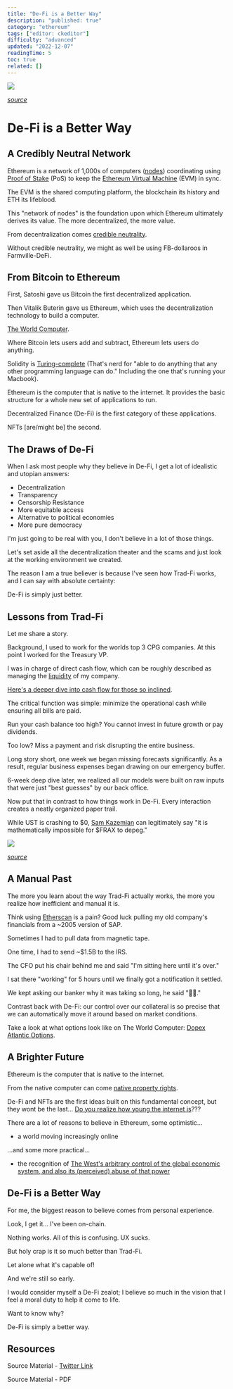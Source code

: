 ```yaml
---
title: "De-Fi is a Better Way"
description: "published: true"
category: "ethereum"
tags: ["editor: ckeditor"]
difficulty: "advanced"
updated: "2022-12-07"
readingTime: 5
toc: true
related: []
---
```


![](/images/a-better-way-banner.jpeg)

[*source*](https://www.finance-monthly.com/2022/03/defi-revolution-the-factors-driving-the-growth-of-decentralised-finance/)

# De-Fi is a Better Way

## A Credibly Neutral Network

Ethereum is a network of 1,000s of computers ([nodes](https://inevitableeth.com/home/ethereum/node)) coordinating using [Proof of Stake](https://inevitableeth.com/home/ethereum/pos) (PoS) to keep the [Ethereum Virtual Machine](https://inevitableeth.com/home/ethereum/evm) (EVM) in sync.

The EVM is the shared computing platform, the blockchain its history and ETH its lifeblood.

This "network of nodes" is the foundation upon which Ethereum ultimately derives its value. The more decentralized, the more value.

From decentralization comes [credible neutrality](https://inevitableeth.com/home/concepts/credible-neutrality). 

Without credible neutrality, we might as well be using FB-dollaroos in Farmville-DeFi.

## From Bitcoin to Ethereum

First, Satoshi gave us Bitcoin the first decentralized application.

Then Vitalik Buterin gave us Ethereum, which uses the decentralization technology to build a computer.

[The World Computer](/ethereum/world-computer).

Where Bitcoin lets users add and subtract, Ethereum lets users do anything. 

Solidity is [Turing-complete](/concepts/turing-complete) (That's nerd for "able to do anything that any other programming language can do." Including the one that's running your Macbook).

Ethereum is the computer that is native to the internet. It provides the basic structure for a whole new set of applications to run. 

Decentralized Finance (De-Fi) is the first category of these applications. 

NFTs \[are/might be\] the second.

## The Draws of De-Fi

When I ask most people why they believe in De-Fi, I get a lot of idealistic and utopian answers: 

*   Decentralization
*   Transparency
*   Censorship Resistance
*   More equitable access
*   Alternative to political economies
*   More pure democracy

I'm just going to be real with you, I don't believe in a lot of those things.

Let's set aside all the decentralization theater and the scams and just look at the working environment we created.

The reason I am a true believer is because I've seen how Trad-Fi works, and I can say with absolute certainty:

De-Fi is simply just better.

## Lessons from Trad-Fi 

Let me share a story. 

Background, I used to work for the worlds top 3 CPG companies. At this point I worked for the Treasury VP.

I was in charge of direct cash flow, which can be roughly described as managing the [liquidity](/concepts/liquidity) of my company. 

[Here's a deeper dive into cash flow for those so inclined](/concepts/working-capital).

The critical function was simple: minimize the operational cash while ensuring all bills are paid. 

Run your cash balance too high? You cannot invest in future growth or pay dividends. 

Too low? Miss a payment and risk disrupting the entire business.

Long story short, one week we began missing forecasts significantly. As a result, regular business expenses began drawing on our emergency buffer. 

6-week deep dive later, we realized all our models were built on raw inputs that were just "best guesses" by our back office.

Now put that in contrast to how things work in De-Fi. Every interaction creates a neatly organized paper trail.

While UST is crashing to $0, [Sam Kazemian](https://twitter.com/samkazemian) can legitimately say "it is mathematically impossible for $FRAX to depeg."

![](/images/a-better-way-1.jpeg)

[*source*](https://twitter.com/0xAlunara/status/1524528271764955136)

## A Manual Past

The more you learn about the way Trad-Fi actually works, the more you realize how inefficient and manual it is.

Think using [Etherscan](https://etherscan.io/) is a pain? Good luck pulling my old company's financials from a ~2005 version of SAP.

Sometimes I had to pull data from magnetic tape.

One time, I had to send ~$1.5B to the IRS. 

The CFO put his chair behind me and said "I'm sitting here until it's over."

I sat there "working" for 5 hours until we finally got a notification it settled. 

We kept asking our banker why it was taking so long, he said "🤷‍♂️."

Contrast back with De-Fi: our control over our collateral is so precise that we can automatically move it around based on market conditions.

Take a look at what options look like on The World Computer: [Dopex Atlantic Options](/ethereum/dopex).

## A Brighter Future

Ethereum is the computer that is native to the internet. 

From the native computer can come [native property rights](/ethereum/property-rights).

De-Fi and NFTs are the first ideas built on this fundamental concept, but they wont be the last... [Do you realize how young the internet is](/background/mass-comm)???

There are a lot of reasons to believe in Ethereum, some optimistic...

*   a world moving increasingly online

...and some more practical...

*   the recognition of [The West's arbitrary control of the global economic system, and also its (perceived) abuse of that power](/background)

## De-Fi is a Better Way

For me, the biggest reason to believe comes from personal experience. 

Look, I get it... I've been on-chain. 

Nothing works. All of this is confusing. UX sucks. 

But holy crap is it so much better than Trad-Fi. 

Let alone what it's capable of! 

And we're still so early.

I would consider myself a De-Fi zealot; I believe so much in the vision that I feel a moral duty to help it come to life. 

Want to know why? 

De-Fi is simply a better way.

## Resources

Source Material - [Twitter Link](https://twitter.com/logarithmicrex/status/1544848160803000320)

Source Material - PDF
